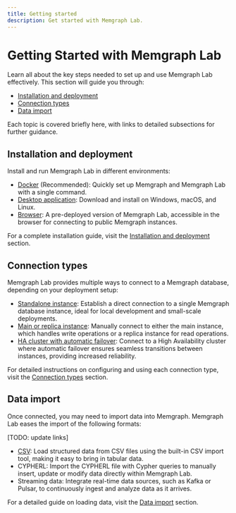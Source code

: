 ```yaml
---
title: Getting started
description: Get started with Memgraph Lab.
---
```



# Getting Started with Memgraph Lab

Learn all about the key steps needed to set up and use Memgraph Lab effectively.
This section will guide you through:
- [Installation and deployment](#installation-and-deployment)
- [Connection types](#connection-types)
- [Data import](#data-import)

Each topic is covered briefly here, with links to detailed subsections for further guidance.

## Installation and deployment

Install and run Memgraph Lab in different environments:

- [Docker](/memgraph-lab/getting-started/installation-and-deployment#docker) (Recommended): Quickly set up Memgraph and Memgraph Lab with a single command.
- [Desktop application](/memgraph-lab/getting-started/installation-and-deployment#desktop): Download and install on Windows, macOS, and Linux.
- [Browser](/memgraph-lab/getting-started/installation-and-deployment#browser): A pre-deployed version of Memgraph Lab, accessible in the browser for connecting to public Memgraph instances.

For a complete installation guide, visit the [Installation and deployment](/memgraph-lab/getting-started/installation-and-deployment) section.

## Connection types

Memgraph Lab provides multiple ways to connect to a Memgraph database, depending on your deployment setup:

- [Standalone instance](/memgraph-lab/getting-started/connection-types#connect-to-a-standalone-instance): Establish a direct connection to a single Memgraph database instance, ideal for local development and small-scale deployments.
- [Main or replica instance](/memgraph-lab/getting-started/connection-types#connect-to-a-main-or-replica-instance): Manually connect to either the main instance, which handles write operations or a replica instance for read operations.
- [HA cluster with automatic failover](/memgraph-lab/getting-started/connection-types#connect-to-an-ha-cluster-with-automatic-failover): Connect to a High Availability cluster where automatic failover ensures seamless transitions between instances, providing increased reliability.

For detailed instructions on configuring and using each connection type, visit the [Connection types](/memgraph-lab/getting-started/connection-type) section.

## Data import

Once connected, you may need to import data into Memgraph. Memgraph Lab eases the import of the following formats:

[TODO: update links]  
- [CSV](/memgraph-lab/getting-started/data-import): Load structured data from CSV files using the built-in CSV import tool, making it easy to bring in tabular data.
- CYPHERL: Import the CYPHERL file with Cypher queries to manually insert, update or modify data directly within Memgraph Lab.
- Streaming data: Integrate real-time data sources, such as Kafka or Pulsar, to continuously ingest and analyze data as it arrives.

For a detailed guide on loading data, visit the [Data import](/memgraph-lab/getting-started/data-import) section.


<CommunityLinks/>